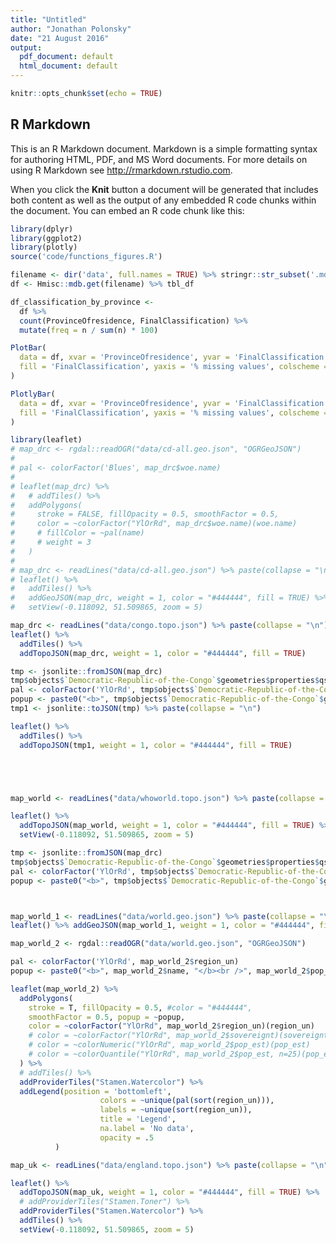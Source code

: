 ```yaml
---
title: "Untitled"
author: "Jonathan Polonsky"
date: "21 August 2016"
output:
  pdf_document: default
  html_document: default
---
```


```r
knitr::opts_chunk$set(echo = TRUE)
```

## R Markdown

This is an R Markdown document. Markdown is a simple formatting syntax for authoring HTML, PDF, and MS Word documents. For more details on using R Markdown see <http://rmarkdown.rstudio.com>.

When you click the **Knit** button a document will be generated that includes both content as well as the output of any embedded R code chunks within the document. You can embed an R code chunk like this:

```r
library(dplyr)
library(ggplot2)
library(plotly)
source('code/functions_figures.R')

filename <- dir('data', full.names = TRUE) %>% stringr::str_subset('.mdb')
df <- Hmisc::mdb.get(filename) %>% tbl_df

df_classification_by_province <- 
  df %>%
  count(ProvinceOfresidence, FinalClassification) %>%
  mutate(freq = n / sum(n) * 100)

PlotBar(
  data = df, xvar = 'ProvinceOfresidence', yvar = 'FinalClassification', 
  fill = 'FinalClassification', yaxis = '% missing values', colscheme = 'Blues'
)

PlotlyBar(
  data = df, xvar = 'ProvinceOfresidence', yvar = 'FinalClassification', 
  fill = 'FinalClassification', yaxis = '% missing values', colscheme = 'Blues', show_legend = TRUE
)

```

```r
library(leaflet)
# map_drc <- rgdal::readOGR("data/cd-all.geo.json", "OGRGeoJSON")
# 
# pal <- colorFactor('Blues', map_drc$woe.name)
# 
# leaflet(map_drc) %>% 
#   # addTiles() %>%
#   addPolygons(
#     stroke = FALSE, fillOpacity = 0.5, smoothFactor = 0.5,
#     color = ~colorFactor("YlOrRd", map_drc$woe.name)(woe.name)
#     # fillColor = ~pal(name)
#     # weight = 3
#   )
# 
# map_drc <- readLines("data/cd-all.geo.json") %>% paste(collapse = "\n")
# leaflet() %>% 
#   addTiles() %>% 
#   addGeoJSON(map_drc, weight = 1, color = "#444444", fill = TRUE) %>% 
#   setView(-0.118092, 51.509865, zoom = 5)

map_drc <- readLines("data/congo.topo.json") %>% paste(collapse = "\n")
leaflet() %>%
  addTiles() %>%
  addTopoJSON(map_drc, weight = 1, color = "#444444", fill = TRUE)

tmp <- jsonlite::fromJSON(map_drc)
tmp$objects$`Democratic-Republic-of-the-Congo`$geometries$properties$qs_scale
pal <- colorFactor('YlOrRd', tmp$objects$`Democratic-Republic-of-the-Congo`$geometries$properties$qs_scale)
popup <- paste0("<b>", tmp$objects$`Democratic-Republic-of-the-Congo`$geometries$properties$qs_scale, "</b>")
tmp1 <- jsonlite::toJSON(tmp) %>% paste(collapse = "\n")

leaflet() %>%
  addTiles() %>%
  addTopoJSON(tmp1, weight = 1, color = "#444444", fill = TRUE)





map_world <- readLines("data/whoworld.topo.json") %>% paste(collapse = "\n")

leaflet() %>% 
  addTopoJSON(map_world, weight = 1, color = "#444444", fill = TRUE) %>% 
  setView(-0.118092, 51.509865, zoom = 5)

tmp <- jsonlite::fromJSON(map_drc)
tmp$objects$`Democratic-Republic-of-the-Congo`$geometries$properties$qs_scale
pal <- colorFactor('YlOrRd', tmp$objects$`Democratic-Republic-of-the-Congo`$geometries$properties$qs_scale)
popup <- paste0("<b>", tmp$objects$`Democratic-Republic-of-the-Congo`$geometries$properties$qs_scale, "</b>")



map_world_1 <- readLines("data/world.geo.json") %>% paste(collapse = "\n")
leaflet() %>% addGeoJSON(map_world_1, weight = 1, color = "#444444", fill = TRUE)

map_world_2 <- rgdal::readOGR("data/world.geo.json", "OGRGeoJSON")

pal <- colorFactor('YlOrRd', map_world_2$region_un)
popup <- paste0("<b>", map_world_2$name, "</b><br />", map_world_2$pop_est)

leaflet(map_world_2) %>%
  addPolygons(
    stroke = T, fillOpacity = 0.5, #color = "#444444",
    smoothFactor = 0.5, popup = ~popup,
    color = ~colorFactor("YlOrRd", map_world_2$region_un)(region_un)
    # color = ~colorFactor("YlOrRd", map_world_2$sovereignt)(sovereignt)
    # color = ~colorNumeric("YlOrRd", map_world_2$pop_est)(pop_est)
    # color = ~colorQuantile("YlOrRd", map_world_2$pop_est, n=25)(pop_est)
  ) %>% 
  # addTiles() %>%
  addProviderTiles("Stamen.Watercolor") %>% 
  addLegend(position = 'bottomleft',
                    colors = ~unique(pal(sort(region_un))), 
                    labels = ~unique(sort(region_un)),
                    title = 'Legend',
                    na.label = 'No data',
                    opacity = .5
          ) 

map_uk <- readLines("data/england.topo.json") %>% paste(collapse = "\n")

leaflet() %>% 
  addTopoJSON(map_uk, weight = 1, color = "#444444", fill = TRUE) %>% 
  # addProviderTiles("Stamen.Toner") %>% 
  addProviderTiles("Stamen.Watercolor") %>% 
  addTiles() %>%
  setView(-0.118092, 51.509865, zoom = 5)
```

